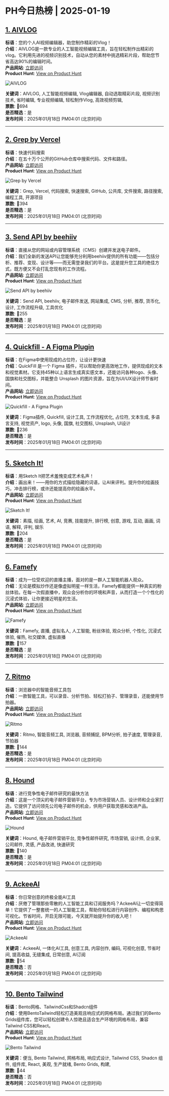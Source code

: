 # PH今日热榜 | 2025-01-19  

## [1. AIVLOG](https://www.producthunt.com/posts/aivlog?utm_campaign=producthunt-api&utm_medium=api-v2&utm_source=Application%3A+ph-daily+%28ID%3A+150577%29)  
**标语**：您的个人AI视频编辑器，助您制作精彩的Vlog！  
**介绍**：AIVLOG是一款专业的人工智能视频编辑工具，旨在轻松制作出精彩的 vlog。它利用先进的视频识别技术，自动从您的素材中挑选精彩片段，帮助您节省高达90%的编辑时间。  
**产品网站**: [立即访问](https://www.producthunt.com/r/WEYBBWZXFEG54I?utm_campaign=producthunt-api&utm_medium=api-v2&utm_source=Application%3A+ph-daily+%28ID%3A+150577%29)  
**Product Hunt**: [View on Product Hunt](https://www.producthunt.com/posts/aivlog?utm_campaign=producthunt-api&utm_medium=api-v2&utm_source=Application%3A+ph-daily+%28ID%3A+150577%29)  

![AIVLOG](https://ph-files.imgix.net/c162e36e-4962-46a8-9f65-f5c5a1668250.png?auto=format&fit=crop&frame=1&h=512&w=1024)  

**关键词**：AIVLOG, 人工智能视频编辑, Vlog编辑器, 自动选取精彩片段, 视频识别技术, 省时编辑, 专业视频编辑, 轻松制作Vlog, 高效视频剪辑,  
**票数**: 🔺694  
**是否精选**：是  
**发布时间**：2025年01月18日 PM04:01 (北京时间)  

---  

## [2. Grep by Vercel](https://www.producthunt.com/posts/grep-by-vercel?utm_campaign=producthunt-api&utm_medium=api-v2&utm_source=Application%3A+ph-daily+%28ID%3A+150577%29)  
**标语**：快速代码搜索  
**介绍**：在五十万个公开的GitHub仓库中搜索代码、文件和路径。  
**产品网站**: [立即访问](https://www.producthunt.com/r/KOFRQCOWLFVW7T?utm_campaign=producthunt-api&utm_medium=api-v2&utm_source=Application%3A+ph-daily+%28ID%3A+150577%29)  
**Product Hunt**: [View on Product Hunt](https://www.producthunt.com/posts/grep-by-vercel?utm_campaign=producthunt-api&utm_medium=api-v2&utm_source=Application%3A+ph-daily+%28ID%3A+150577%29)  

![Grep by Vercel](https://ph-files.imgix.net/d6aeff93-b6b2-49c5-a41c-6bf7f723a076.png?auto=format&fit=crop&frame=1&h=512&w=1024)  

**关键词**：Grep, Vercel, 代码搜索, 快速搜索, GitHub, 公共库, 文件搜索, 路径搜索, 编程工具, 开源项目  
**票数**: 🔺394  
**是否精选**：是  
**发布时间**：2025年01月18日 PM04:01 (北京时间)  

---  

## [3. Send API by beehiiv](https://www.producthunt.com/posts/send-api-by-beehiiv?utm_campaign=producthunt-api&utm_medium=api-v2&utm_source=Application%3A+ph-daily+%28ID%3A+150577%29)  
**标语**：直接从您的网站或内容管理系统（CMS）创建并发送电子邮件。  
**介绍**：我们全新的发送API让您能够充分利用beehiiv提供的所有功能——包括分析、推荐、变现、设计等——而无需登录我们的平台。这是提升您工具的绝佳方式，既方便又不会打乱您现有的工作流程。  
**产品网站**: [立即访问](https://www.producthunt.com/r/WOZ2UUUBF4WB5K?utm_campaign=producthunt-api&utm_medium=api-v2&utm_source=Application%3A+ph-daily+%28ID%3A+150577%29)  
**Product Hunt**: [View on Product Hunt](https://www.producthunt.com/posts/send-api-by-beehiiv?utm_campaign=producthunt-api&utm_medium=api-v2&utm_source=Application%3A+ph-daily+%28ID%3A+150577%29)  

![Send API by beehiiv](https://ph-files.imgix.net/e518bfeb-9e1f-4a2e-aace-4cfd8bc12566.png?auto=format&fit=crop&frame=1&h=512&w=1024)  

**关键词**：Send API, beehiiv, 电子邮件发送, 网站集成, CMS, 分析, 推荐, 货币化, 设计, 工作流程升级, 工具优化  
**票数**: 🔺255  
**是否精选**：是  
**发布时间**：2025年01月18日 PM04:01 (北京时间)  

---  

## [4. Quickfill - A Figma Plugin](https://www.producthunt.com/posts/quickfill-a-figma-plugin?utm_campaign=producthunt-api&utm_medium=api-v2&utm_source=Application%3A+ph-daily+%28ID%3A+150577%29)  
**标语**：在Figma中使用现成的占位符，让设计更快速  
**介绍**：QuickFill 是一个 Figma 插件，可以帮助你更高效地工作，提供现成的文本和视觉素材。它支持45种以上语言生成真实感文本，还能访问各种logo、头像、国旗和社交图标，并能整合 Unsplash 的图片资源，旨在为UI/UX设计师节省时间。  
**产品网站**: [立即访问](https://www.producthunt.com/r/YTRTZ6INCQSZEB?utm_campaign=producthunt-api&utm_medium=api-v2&utm_source=Application%3A+ph-daily+%28ID%3A+150577%29)  
**Product Hunt**: [View on Product Hunt](https://www.producthunt.com/posts/quickfill-a-figma-plugin?utm_campaign=producthunt-api&utm_medium=api-v2&utm_source=Application%3A+ph-daily+%28ID%3A+150577%29)  

![Quickfill - A Figma Plugin](https://ph-files.imgix.net/da23e9f4-2de4-4d71-b4e2-8fad77eb5a74.jpeg?auto=format&fit=crop&frame=1&h=512&w=1024)  

**关键词**：Figma插件, Quickfill, 设计工具, 工作流程优化, 占位符, 文本生成, 多语言支持, 视觉资产, logo, 头像, 国旗, 社交图标, Unsplash, UI设计  
**票数**: 🔺236  
**是否精选**：是  
**发布时间**：2025年01月18日 PM04:01 (北京时间)  

---  

## [5. Sketch It!](https://www.producthunt.com/posts/sketch-it?utm_campaign=producthunt-api&utm_medium=api-v2&utm_source=Application%3A+ph-daily+%28ID%3A+150577%29)  
**标语**：用Sketch It把艺术羞愧变成艺术名声！  
**介绍**：画出来！——用你的方式描绘隐藏的词语，让AI来评判。提升你的绘画技巧，冲击排行榜，或许还能提高你的绘画水平。  
**产品网站**: [立即访问](https://www.producthunt.com/r/MVH4GA2S6K62HD?utm_campaign=producthunt-api&utm_medium=api-v2&utm_source=Application%3A+ph-daily+%28ID%3A+150577%29)  
**Product Hunt**: [View on Product Hunt](https://www.producthunt.com/posts/sketch-it?utm_campaign=producthunt-api&utm_medium=api-v2&utm_source=Application%3A+ph-daily+%28ID%3A+150577%29)  

![Sketch It!](https://ph-files.imgix.net/503cfba9-5bf9-4ad5-9d3d-cd85ddd865d2.png?auto=format&fit=crop&frame=1&h=512&w=1024)  

**关键词**：素描, 绘画, 艺术, AI, 竞赛, 技能提升, 排行榜, 创意, 游戏, 互动, 画画, 词语, 解释, 评判, 娱乐  
**票数**: 🔺204  
**是否精选**：是  
**发布时间**：2025年01月18日 PM04:01 (北京时间)  

---  

## [6. Famefy](https://www.producthunt.com/posts/famefy?utm_campaign=producthunt-api&utm_medium=api-v2&utm_source=Application%3A+ph-daily+%28ID%3A+150577%29)  
**标语**：成为一位受欢迎的直播主播，面对的是一群人工智能机器人观众。  
**介绍**：无论是模拟炒作还是像虚拟明星一样生活，Famefy都能提供一种真实的粉丝体验。在每一次假直播中，观众会分析你的环境和声音，从而打造一个个性化的沉浸式体验，让你更接近明星的生活。  
**产品网站**: [立即访问](https://www.producthunt.com/r/Z2MKDF6R3YAJL4?utm_campaign=producthunt-api&utm_medium=api-v2&utm_source=Application%3A+ph-daily+%28ID%3A+150577%29)  
**Product Hunt**: [View on Product Hunt](https://www.producthunt.com/posts/famefy?utm_campaign=producthunt-api&utm_medium=api-v2&utm_source=Application%3A+ph-daily+%28ID%3A+150577%29)  

![Famefy](https://ph-files.imgix.net/74fc4c84-6181-4f67-98f3-677e7bf9f9e4.webp?auto=format&fit=crop&frame=1&h=512&w=1024)  

**关键词**：Famefy, 直播, 虚拟名人, 人工智能, 粉丝体验, 观众分析, 个性化, 沉浸式体验, 催热, 社交媒体, 虚拟直播  
**票数**: 🔺157  
**是否精选**：是  
**发布时间**：2025年01月18日 PM04:01 (北京时间)  

---  

## [7. Ritmo](https://www.producthunt.com/posts/ritmo?utm_campaign=producthunt-api&utm_medium=api-v2&utm_source=Application%3A+ph-daily+%28ID%3A+150577%29)  
**标语**：浏览器中的智能音频工具包  
**介绍**：一款智能工具，可以录音、分析节拍、轻松打拍子、管理录音，还能使用节拍器。  
**产品网站**: [立即访问](https://www.producthunt.com/r/TOHBYJYONHBH6O?utm_campaign=producthunt-api&utm_medium=api-v2&utm_source=Application%3A+ph-daily+%28ID%3A+150577%29)  
**Product Hunt**: [View on Product Hunt](https://www.producthunt.com/posts/ritmo?utm_campaign=producthunt-api&utm_medium=api-v2&utm_source=Application%3A+ph-daily+%28ID%3A+150577%29)  

![Ritmo](https://ph-files.imgix.net/ecd3c276-6c50-42f7-9e47-760dfbc37532.png?auto=format&fit=crop&frame=1&h=512&w=1024)  

**关键词**：Ritmo, 智能音频工具, 浏览器, 音频捕捉, BPM分析, 拍子速度, 管理录音, 节拍器  
**票数**: 🔺144  
**是否精选**：是  
**发布时间**：2025年01月18日 PM04:01 (北京时间)  

---  

## [8. Hound](https://www.producthunt.com/posts/hound-7?utm_campaign=producthunt-api&utm_medium=api-v2&utm_source=Application%3A+ph-daily+%28ID%3A+150577%29)  
**标语**：进行竞争性电子邮件研究的最快方法  
**介绍**：这是一个顶尖的电子邮件营销平台，专为市场营销人员、设计师和企业家打造。它提供了访问领先公司电子邮件的机会，供用户获取灵感和改进产品。  
**产品网站**: [立即访问](https://www.producthunt.com/r/OTR3LZLJXRVQ7P?utm_campaign=producthunt-api&utm_medium=api-v2&utm_source=Application%3A+ph-daily+%28ID%3A+150577%29)  
**Product Hunt**: [View on Product Hunt](https://www.producthunt.com/posts/hound-7?utm_campaign=producthunt-api&utm_medium=api-v2&utm_source=Application%3A+ph-daily+%28ID%3A+150577%29)  

![Hound](https://ph-files.imgix.net/ebe16ed5-9f8f-488e-baca-b8755d98b96d.png?auto=format&fit=crop&frame=1&h=512&w=1024)  

**关键词**：Hound, 电子邮件营销平台, 竞争性邮件研究, 市场营销, 设计师, 企业家, 公司邮件, 灵感, 产品改进, 快速研究  
**票数**: 🔺140  
**是否精选**：是  
**发布时间**：2025年01月18日 PM04:01 (北京时间)  

---  

## [9. AckeeAI](https://www.producthunt.com/posts/ackeeai?utm_campaign=producthunt-api&utm_medium=api-v2&utm_source=Application%3A+ph-daily+%28ID%3A+150577%29)  
**标语**：你日常创意的终极全能AI工具  
**介绍**：厌倦了管理那些零散的人工智能工具和订阅服务吗？AckeeAI让一切变得简单！它提供了一整套统一的人工智能工具，帮助你轻松进行内容创作、编程和构思可视化。节省时间，开启无限可能，今天就开始提升你的收入吧！  
**产品网站**: [立即访问](https://www.producthunt.com/r/F4ZSOQUJETMZO5?utm_campaign=producthunt-api&utm_medium=api-v2&utm_source=Application%3A+ph-daily+%28ID%3A+150577%29)  
**Product Hunt**: [View on Product Hunt](https://www.producthunt.com/posts/ackeeai?utm_campaign=producthunt-api&utm_medium=api-v2&utm_source=Application%3A+ph-daily+%28ID%3A+150577%29)  

![AckeeAI](https://ph-files.imgix.net/c5a451cd-9c47-428e-883e-d21b45b79a4b.png?auto=format&fit=crop&frame=1&h=512&w=1024)  

**关键词**：AckeeAI, 一体化AI工具, 创意工具, 内容创作, 编码, 可视化创意, 节省时间, 提高收益, 无缝集成, 日常创意, AI订阅  
**票数**: 🔺54  
**是否精选**：否  
**发布时间**：2025年01月18日 PM04:01 (北京时间)  

---  

## [10. Bento Tailwind](https://www.producthunt.com/posts/bento-tailwind?utm_campaign=producthunt-api&utm_medium=api-v2&utm_source=Application%3A+ph-daily+%28ID%3A+150577%29)  
**标语**：Bento网格、TailwindCss和Shadcn组件  
**介绍**：使用BentoTailwind轻松打造美观且响应式的网格布局。通过我们的Bento Grids组件库，您可以轻松创建令人惊艳且适合生产环境的网格布局，兼容Tailwind CSS和React。  
**产品网站**: [立即访问](https://www.producthunt.com/r/EZFX25VHN4HYCU?utm_campaign=producthunt-api&utm_medium=api-v2&utm_source=Application%3A+ph-daily+%28ID%3A+150577%29)  
**Product Hunt**: [View on Product Hunt](https://www.producthunt.com/posts/bento-tailwind?utm_campaign=producthunt-api&utm_medium=api-v2&utm_source=Application%3A+ph-daily+%28ID%3A+150577%29)  

![Bento Tailwind](https://ph-files.imgix.net/1ab3f489-80ed-4f8c-8866-0a5e0bd493db.png?auto=format&fit=crop&frame=1&h=512&w=1024)  

**关键词**：便当, Bento Tailwind, 网格布局, 响应式设计, Tailwind CSS, Shadcn 组件, 组件库, React, 美观, 生产就绪, Bento Grids, 构建,  
**票数**: 🔺44  
**是否精选**：否  
**发布时间**：2025年01月18日 PM04:01 (北京时间)  

---  

